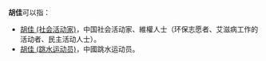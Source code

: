 '''胡佳'''可以指：
*[[胡佳_(社会活动家)|胡佳 (社会活动家)]]，中国社会活动家、維權人士（环保志愿者、艾滋病工作的活动者、民主活动人士）。
*[[胡佳_(跳水运动员)|胡佳 (跳水运动员)]]，中國跳水运动员。

{{消歧义|cat=二字胡姓人名消歧義|jia}}